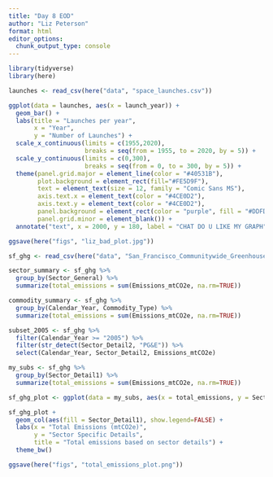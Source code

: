 ```yaml
---
title: "Day 8 EOD"
author: "Liz Peterson"
format: html
editor_options: 
  chunk_output_type: console
---
```


```r
library(tidyverse)
library(here)
```


```r
launches <- read_csv(here("data", "space_launches.csv"))
```

```r
ggplot(data = launches, aes(x = launch_year)) +
  geom_bar() +
  labs(title = "Launches per year",
       x = "Year",
       y = "Number of Launches") +
  scale_x_continuous(limits = c(1955,2020),
                     breaks = seq(from = 1955, to = 2020, by = 5)) +
  scale_y_continuous(limits = c(0,300),
                     breaks = seq(from = 0, to = 300, by = 5)) +
  theme(panel.grid.major = element_line(color = "#40531B"),
        plot.background = element_rect(fill="#FE5D9F"),
        text = element_text(size = 12, family = "Comic Sans MS"),
        axis.text.x = element_text(color = "#4CE0D2"),
        axis.text.y = element_text(color = "#4CE0D2"),
        panel.background = element_rect(color = "purple", fill = "#DDFDFE"),
        panel.grid.minor = element_blank()) +
  annotate("text", x = 2000, y = 180, label = "CHAT DO U LIKE MY GRAPH", family = "Comic Sans MS")

ggsave(here("figs", "liz_bad_plot.jpg"))
```

```r
sf_ghg <- read_csv(here("data", "San_Francisco_Communitywide_Greenhouse_Gas_Inventory.csv"))

sector_summary <- sf_ghg %>%
  group_by(Sector_General) %>%
  summarize(total_emissions = sum(Emissions_mtCO2e, na.rm=TRUE))

commodity_summary <- sf_ghg %>%
  group_by(Calendar_Year, Commodity_Type) %>%
  summarize(total_emissions = sum(Emissions_mtCO2e, na.rm=TRUE))

subset_2005 <- sf_ghg %>%
  filter(Calendar_Year >= "2005") %>%
  filter(str_detect(Sector_Detail2, "PG&E")) %>%
  select(Calendar_Year, Sector_Detail2, Emissions_mtCO2e)

my_subs <- sf_ghg %>%
  group_by(Sector_Detail1) %>%
  summarize(total_emissions = sum(Emissions_mtCO2e, na.rm=TRUE))
```

```r
sf_ghg_plot <- ggplot(data = my_subs, aes(x = total_emissions, y = Sector_Detail1))

sf_ghg_plot +
  geom_col(aes(fill = Sector_Detail1), show.legend=FALSE) +
  labs(x = "Total Emissions (mtCO2e)",
       y = "Sector Specific Details",
       title = "Total emissions based on sector details") +
  theme_bw()

ggsave(here("figs", "total_emissions_plot.png"))
```





